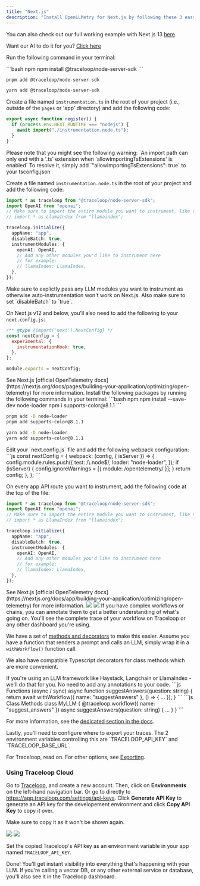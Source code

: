 ```yaml
---
title: "Next.js"
description: "Install OpenLLMetry for Next.js by following these 3 easy steps and get instant monitoring."
---
```


You can also check out our full working example with Next.js 13 [here](https://github.com/traceloop/openllmetry-nextjs-demo).

<Steps>
<Step title="Install the SDK">

<Tip>
  Want our AI to do it for you? <a href="" target="_blank" id="vibekit-button" data-vibekit-token="k174v9knzdnmt51nf4d76fdnjn7jtmt4"rel="noreferrer">Click here</a>
</Tip>

Run the following command in your terminal:

<CodeGroup>
```bash npm
npm install @traceloop/node-server-sdk
```

```bash pnpm
pnpm add @traceloop/node-server-sdk
```

```bash yarn
yarn add @traceloop/node-server-sdk
```

</CodeGroup>

<Tabs>
<Tab title="With Pages Router">

Create a file named `instrumentation.ts` in the root of your project (i.e., outside of the `pages` or 'app' directory) and add the following code:

```ts
export async function register() {
  if (process.env.NEXT_RUNTIME === "nodejs") {
    await import("./instrumentation.node.ts");
  }
}
```

<Warning>
  Please note that you might see the following warning: `An import path can only
  end with a '.ts' extension when 'allowImportingTsExtensions' is enabled` To
  resolve it, simply add `"allowImportingTsExtensions": true` to your
  tsconfig.json
</Warning>

Create a file named `instrumentation.node.ts` in the root of your project and add the following code:

```ts
import * as traceloop from "@traceloop/node-server-sdk";
import OpenAI from "openai";
// Make sure to import the entire module you want to instrument, like this:
// import * as LlamaIndex from "llamaindex";

traceloop.initialize({
  appName: "app",
  disableBatch: true,
  instrumentModules: {
    openAI: OpenAI,
    // Add any other modules you'd like to instrument here
    // for example:
    // llamaIndex: LlamaIndex,
  },
});
```

<Warning>
  Make sure to explictly pass any LLM modules you want to instrument as
  otherwise auto-instrumentation won't work on Next.js. Also make sure to set
  `disableBatch` to `true`.
</Warning>

On Next.js v12 and below, you'll also need to add the following to your `next.config.js`:

```js
/** @type {import('next').NextConfig} */
const nextConfig = {
  experimental: {
    instrumentationHook: true,
  },
};

module.exports = nextConfig;
```

<Tip>
  See Next.js [official OpenTelemetry
  docs](https://nextjs.org/docs/pages/building-your-application/optimizing/open-telemetry)
  for more information.
</Tip>

</Tab>

<Tab title="With App Router">
  Install the following packages by running the following commands in your terminal:
 <CodeGroup>
```bash npm
npm install --save-dev node-loader
npm i supports-color@8.1.1
```

```bash pnpm
pnpm add -D node-loader
pnpm add supports-color@8.1.1
```

```bash yarn
yarn add -D node-loader
yarn add supports-color@8.1.1
```

</CodeGroup>
  Edit your `next.config.js` file and add the following webpack configuration:
  ```js
  const nextConfig = {
  webpack: (config, { isServer }) => {
    config.module.rules.push({
      test: /\.node$/,
      loader: "node-loader",
    });
    if (isServer) {
      config.ignoreWarnings = [{ module: /opentelemetry/ }];
    }
    return config;
  },
};
  ```

On every app API route you want to instrument, add the following code at the top of the file:

```ts
import * as traceloop from "@traceloop/node-server-sdk";
import OpenAI from "openai";
// Make sure to import the entire module you want to instrument, like this:
// import * as LlamaIndex from "llamaindex";

traceloop.initialize({
  appName: "app",
  disableBatch: true,
  instrumentModules: {
    openAI: OpenAI,
    // Add any other modules you'd like to instrument here
    // for example:
    // llamaIndex: LlamaIndex,
  },
});
```

  <Tip>
    See Next.js [official OpenTelemetry
    docs](https://nextjs.org/docs/app/building-your-application/optimizing/open-telemetry)
    for more information.
  </Tip>
</Tab>

</Tabs>

</Step>
<Step title="Annotate your workflows">
<Frame>
  <img className="block dark:hidden" src="/img/workflow-light.png" />
  <img className="hidden dark:block" src="/img/workflow-dark.png" />
</Frame>
If you have complex workflows or chains, you can annotate them to get a better understanding of what's going on.
You'll see the complete trace of your workflow on Traceloop or any other dashboard you're using.

We have a set of [methods and decorators](/openllmetry/tracing/annotations) to make this easier.
Assume you have a function that renders a prompt and calls an LLM, simply wrap it in a `withWorkflow()` function call.

We also have compatible Typescript decorators for class methods which are more convenient.

<Tip>
  If you're using an LLM framework like Haystack, Langchain or LlamaIndex -
  we'll do that for you. No need to add any annotations to your code.
</Tip>

<CodeGroup>
```js Functions (async / sync)
async function suggestAnswers(question: string) {
  return await withWorkflow({ name: "suggestAnswers" }, () => {
    ...
  });
}
```
```js Class Methods
class MyLLM {
  @traceloop.workflow({ name: "suggest_answers" })
  async suggestAnswers(question: string) {
    ...
  }
}
```
</CodeGroup>

For more information, see the [dedicated section in the docs](/openllmetry/tracing/annotations).

</Step>
<Step title="Configure trace exporting">
Lastly, you'll need to configure where to export your traces.
The 2 environment variables controlling this are `TRACELOOP_API_KEY` and `TRACELOOP_BASE_URL`.

For Traceloop, read on. For other options, see [Exporting](/openllmetry/integrations/introduction).

### Using Traceloop Cloud

Go to [Traceloop](https://app.traceloop.com), and create a new account.
Then, click on **Environments** on the left-hand navigation bar. Or go to directly to https://app.traceloop.com/settings/api-keys.
Click **Generate API Key** to generate an API key for the developement environment and click **Copy API Key** to copy it over.

<Warning>Make sure to copy it as it won't be shown again.</Warning>

<Frame>
  <img className="block dark:hidden" src="/img/api-key-light.png" />
  <img className="hidden dark:block" src="/img/api-key-dark.png" />
</Frame>

Set the copied Traceloop's API key as an environment variable in your app named `TRACELOOP_API_KEY`.

Done! You'll get instant visibility into everything that's happening with your LLM.
If you're calling a vector DB, or any other external service or database, you'll also see it in the Traceloop dashboard.

</Step>
</Steps>
